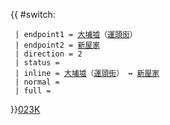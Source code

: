 {{ #switch: {{{format|}}}
  | endpoint1 = [[大埔墟]]（[[運頭街]]）
  | endpoint2 = [[新屋家]]
  | direction = 2
  | status = 
  | inline = [[大埔墟]]（[[運頭街]]） ↔ [[新屋家]]
  | normal =
  | full =
}}<noinclude>[[category:新界專線小巴路線模板|023K]]</noinclude>
